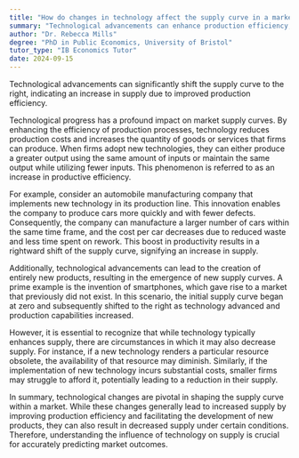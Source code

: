 ```yaml
---
title: "How do changes in technology affect the supply curve in a market?"
summary: "Technological advancements can enhance production efficiency, leading to a rightward shift in the supply curve, which signifies an increase in supply."
author: "Dr. Rebecca Mills"
degree: "PhD in Public Economics, University of Bristol"
tutor_type: "IB Economics Tutor"
date: 2024-09-15
---
```


Technological advancements can significantly shift the supply curve to the right, indicating an increase in supply due to improved production efficiency.

Technological progress has a profound impact on market supply curves. By enhancing the efficiency of production processes, technology reduces production costs and increases the quantity of goods or services that firms can produce. When firms adopt new technologies, they can either produce a greater output using the same amount of inputs or maintain the same output while utilizing fewer inputs. This phenomenon is referred to as an increase in productive efficiency.

For example, consider an automobile manufacturing company that implements new technology in its production line. This innovation enables the company to produce cars more quickly and with fewer defects. Consequently, the company can manufacture a larger number of cars within the same time frame, and the cost per car decreases due to reduced waste and less time spent on rework. This boost in productivity results in a rightward shift of the supply curve, signifying an increase in supply.

Additionally, technological advancements can lead to the creation of entirely new products, resulting in the emergence of new supply curves. A prime example is the invention of smartphones, which gave rise to a market that previously did not exist. In this scenario, the initial supply curve began at zero and subsequently shifted to the right as technology advanced and production capabilities increased.

However, it is essential to recognize that while technology typically enhances supply, there are circumstances in which it may also decrease supply. For instance, if a new technology renders a particular resource obsolete, the availability of that resource may diminish. Similarly, if the implementation of new technology incurs substantial costs, smaller firms may struggle to afford it, potentially leading to a reduction in their supply.

In summary, technological changes are pivotal in shaping the supply curve within a market. While these changes generally lead to increased supply by improving production efficiency and facilitating the development of new products, they can also result in decreased supply under certain conditions. Therefore, understanding the influence of technology on supply is crucial for accurately predicting market outcomes.
    